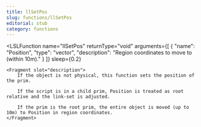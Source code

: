 ```yaml
---
title: llSetPos
slug: functions/llSetPos
editorial: stub
category: functions
---
```


<LSLFunction
	name="llSetPos"
	returnType="void"
	arguments={[
	{
		"name": "Position",
		"type": "vector",
		"description": "Region coordinates to move to (within 10m)."
	}
]}
	sleep={0.2}
>
	<Fragment slot="description">
		If the object is not physical, this function sets the position of the prim.
		
		If the script is in a child prim, Position is treated as root relative and the link-set is adjusted.
		
		If the prim is the root prim, the entire object is moved (up to 10m) to Position in region coordinates.
	</Fragment>
</LSLFunction>
